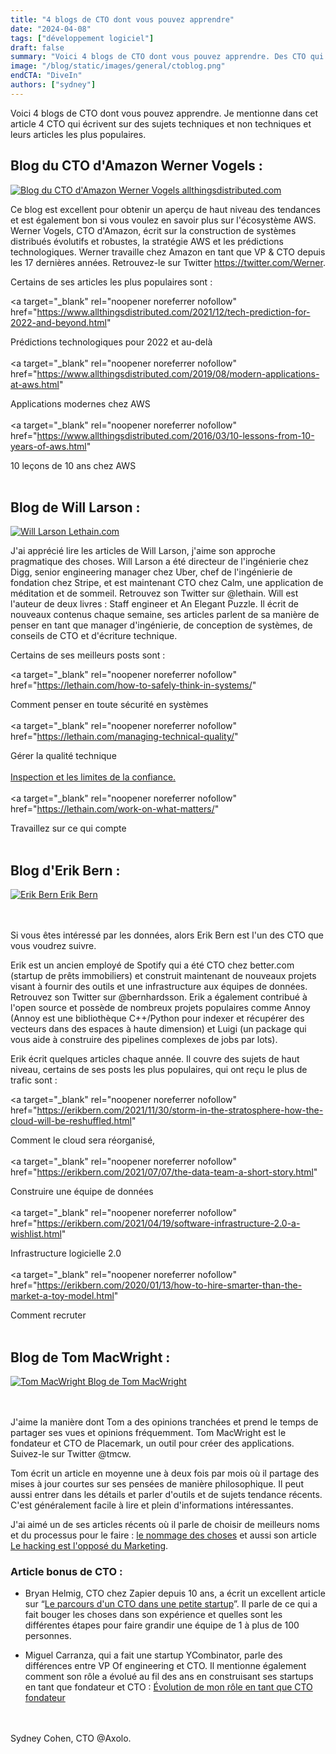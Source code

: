 ```yaml
---
title: "4 blogs de CTO dont vous pouvez apprendre"
date: "2024-04-08"
tags: ["développement logiciel"]
draft: false
summary: "Voici 4 blogs de CTO dont vous pouvez apprendre. Des CTO qui travaillent ou ont travaillé pour Amazon, Spotify, Uber, Zapier, et plus..."
image: "/blog/static/images/general/ctoblog.png"
endCTA: "DiveIn"
authors: ["sydney"]
---
```


Voici 4 blogs de CTO dont vous pouvez apprendre. Je mentionne dans cet article 4 CTO qui écrivent sur des sujets techniques et non techniques et leurs articles les plus populaires.

## Blog du CTO d'Amazon Werner Vogels :

<a target="_blank" rel="noopener noreferrer nofollow" href="https://www.allthingsdistributed.com/">
  <div
    style={{
      display: "flex",
      justifyContent: "center",
      alignItems: "center",
      flexDirection: "column",
    }}
  >
    <img
      src="/blog/static/images/cto/WernerVogelsAWS.jpeg"
      alt="Blog du CTO d'Amazon Werner Vogels"
      style={{ width: "450px" }}
    />
    allthingsdistributed.com
  </div>
</a>

Ce blog est excellent pour obtenir un aperçu de haut niveau des tendances et est également bon si vous voulez en savoir plus sur l'écosystème AWS.
Werner Vogels, CTO d'Amazon, écrit sur la construction de systèmes distribués évolutifs et robustes, la stratégie AWS et les prédictions technologiques. Werner travaille chez Amazon en tant que VP & CTO depuis les 17 dernières années. Retrouvez-le sur Twitter https://twitter.com/Werner.

Certains de ses articles les plus populaires sont :

<a
  target="_blank"
  rel="noopener noreferrer nofollow"
  href="https://www.allthingsdistributed.com/2021/12/tech-prediction-for-2022-and-beyond.html"
>
  Prédictions technologiques pour 2022 et au-delà
</a>
<br></br>
<a
  target="_blank"
  rel="noopener noreferrer nofollow"
  href="https://www.allthingsdistributed.com/2019/08/modern-applications-at-aws.html"
>
  Applications modernes chez AWS
</a>
<br></br>
<a
  target="_blank"
  rel="noopener noreferrer nofollow"
  href="https://www.allthingsdistributed.com/2016/03/10-lessons-from-10-years-of-aws.html"
>
  10 leçons de 10 ans chez AWS
</a>
<br></br>

## Blog de Will Larson :

<a target="_blank" rel="noopener noreferrer nofollow" href="https://lethain.com/">
  <div
    style={{
      display: "flex",
      justifyContent: "center",
      alignItems: "center",
      flexDirection: "column",
    }}
  >
    <img
      src="/blog/static/images/cto/WillLarsonBlog.jpeg"
      alt="Will Larson"
      style={{ width: "350px" }}
    />
    Lethain.com
  </div>
</a>

J'ai apprécié lire les articles de Will Larson, j'aime son approche pragmatique des choses.
Will Larson a été directeur de l'ingénierie chez Digg, senior engineering manager chez Uber, chef de l'ingénierie de fondation chez Stripe, et est maintenant CTO chez Calm, une application de méditation et de sommeil. Retrouvez son Twitter sur @lethain. Will est l'auteur de deux livres : Staff engineer et An Elegant Puzzle. Il écrit de nouveaux contenus chaque semaine, ses articles parlent de sa manière de penser en tant que manager d'ingénierie, de conception de systèmes, de conseils de CTO et d'écriture technique.

Certains de ses meilleurs posts sont :

<a
  target="_blank"
  rel="noopener noreferrer nofollow"
  href="https://lethain.com/how-to-safely-think-in-systems/"
>
  Comment penser en toute sécurité en systèmes
</a>
<br></br>
<a
  target="_blank"
  rel="noopener noreferrer nofollow"
  href="https://lethain.com/managing-technical-quality/"
>
  Gérer la qualité technique
</a>
<br></br>
<a target="_blank" rel="noopener noreferrer nofollow" href="https://lethain.com/inspection/">
  Inspection et les limites de la confiance.
</a>
<br></br>
<a
  target="_blank"
  rel="noopener noreferrer nofollow"
  href="https://lethain.com/work-on-what-matters/"
>
  Travaillez sur ce qui compte
</a>
<br></br>

## Blog d'Erik Bern :

<a target="_blank" rel="noopener noreferrer nofollow" href="https://erikbern.com/">
  <div
    style={{
      display: "flex",
      justifyContent: "center",
      alignItems: "center",
      flexDirection: "column",
    }}
  >
    <img
      src="/blog/static/images/cto/ErikBernhardsson.jpeg"
      alt="Erik Bern"
      style={{ width: "350px" }}
    />
    Erik Bern
  </div>
</a>
<br></br>

Si vous êtes intéressé par les données, alors Erik Bern est l'un des CTO que vous voudrez suivre.

Erik est un ancien employé de Spotify qui a été CTO chez better.com (startup de prêts immobiliers) et construit maintenant de nouveaux projets visant à fournir des outils et une infrastructure aux équipes de données. Retrouvez son Twitter sur @bernhardsson. Erik a également contribué à l'open source et possède de nombreux projets populaires comme Annoy (Annoy est une bibliothèque C++/Python pour indexer et récupérer des vecteurs dans des espaces à haute dimension) et Luigi (un package qui vous aide à construire des pipelines complexes de jobs par lots).

Erik écrit quelques articles chaque année. Il couvre des sujets de haut niveau, certains de ses posts les plus populaires, qui ont reçu le plus de trafic sont :

<a
  target="_blank"
  rel="noopener noreferrer nofollow"
  href="https://erikbern.com/2021/11/30/storm-in-the-stratosphere-how-the-cloud-will-be-reshuffled.html"
>
  Comment le cloud sera réorganisé,
</a>
<br></br>
<a
  target="_blank"
  rel="noopener noreferrer nofollow"
  href="https://erikbern.com/2021/07/07/the-data-team-a-short-story.html"
>
  Construire une équipe de données
</a>
<br></br>
<a
  target="_blank"
  rel="noopener noreferrer nofollow"
  href="https://erikbern.com/2021/04/19/software-infrastructure-2.0-a-wishlist.html"
>
  Infrastructure logicielle 2.0
</a>
<br></br>
<a
  target="_blank"
  rel="noopener noreferrer nofollow"
  href="https://erikbern.com/2020/01/13/how-to-hire-smarter-than-the-market-a-toy-model.html"
>
  Comment recruter
</a>
<br></br>

## Blog de Tom MacWright :

<a target="_blank" rel="noopener noreferrer nofollow" href="https://macwright.com/">
  <div
    style={{
      display: "flex",
      justifyContent: "center",
      alignItems: "center",
      flexDirection: "column",
    }}
  >
    <img
      src="/blog/static/images/cto/TomMacWright.jpeg"
      alt="Tom MacWright"
      style={{ width: "350px" }}
    />
    Blog de Tom MacWright
  </div>
</a>

<br></br>J'aime la manière dont Tom a des opinions tranchées et prend le temps de partager ses vues et
opinions fréquemment. Tom MacWright est le fondateur et CTO de Placemark, un outil pour créer des applications.
Suivez-le sur Twitter @tmcw.

Tom écrit un article en moyenne une à deux fois par mois où il partage des mises à jour courtes sur ses pensées de manière philosophique. Il peut aussi entrer dans les détails et parler d'outils et de sujets tendance récents. C'est généralement facile à lire et plein d'informations intéressantes.

J'ai aimé un de ses articles récents où il parle de choisir de meilleurs noms et du processus pour le faire : <a target="_blank" rel="noopener noreferrer nofollow" href="https://macwright.com/2021/02/17/the-naming-of-things.html">le nommage des choses</a>
et aussi son article <a target="_blank" rel="noopener noreferrer nofollow" href="https://macwright.com/2021/07/24/hacking-is-the-opposite-of-marketing.html">Le hacking est l'opposé du Marketing</a>.

### Article bonus de CTO :

- Bryan Helmig, CTO chez Zapier depuis 10 ans, a écrit un excellent article sur “<a target="_blank" rel="noopener noreferrer nofollow" href="https://zapier.com/engineering/startup-cto/">Le parcours d'un CTO dans une petite startup</a>”. Il parle de ce qui a fait bouger les choses dans son expérience et quelles sont les différentes étapes pour faire grandir une équipe de 1 à plus de 100 personnes.

- Miguel Carranza, qui a fait une startup YCombinator, parle des différences entre VP Of engineering et CTO. Il mentionne également comment son rôle a évolué au fil des ans en construisant ses startups en tant que fondateur et CTO : <a target="_blank" rel="noopener noreferrer nofollow" href="https://miguelcarranza.es/cto">Évolution de mon rôle en tant que CTO fondateur</a>

<br></br>
Sydney Cohen, CTO @Axolo.
<br></br>
<br></br>
